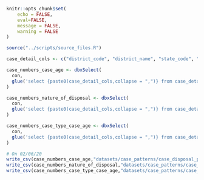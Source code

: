 ```r
knitr::opts_chunk$set(
	echo = FALSE,
	eval=FALSE,
	message = FALSE,
	warning = FALSE
)

source("../scripts/source_files.R")

case_detail_cols <- c("district_code", "district_name", "state_code", "state_name", "complex_code", "court_name", "est_code", "cino", "case_no", "fil_no", "fil_year", "reg_no", "reg_year", "type_name", "date_of_decision", "date_of_filing", "dt_regis", "disp_name", "disp_nature")
```


```r
case_numbers_case_age <- dbxSelect(
  con,
  glue('select {paste0(case_detail_cols,collapse = ",")} from case_details where disp_name IN ({paste0("\\\'",case_disposal_patterns_case_age,"\\\'",collapse = ",")})')
)
```

```r
case_numbers_nature_of_disposal <- dbxSelect(
  con,
  glue('select {paste0(case_detail_cols,collapse = ",")} from case_details where disp_name IN ({paste0("\\\'",case_disposal_patterns_nature_of_disposal,"\\\'",collapse = ",")})')
)
```

```r
case_numbers_case_type_case_age <- dbxSelect(
  con,
  glue('select {paste0(case_detail_cols,collapse = ",")} from case_details where type_name IN ({paste0("\\\'",case_type_patterns_case_age,"\\\'",collapse = ",")})')
)
```


```r
# On 02/06/20
write_csv(case_numbers_case_age,"datasets/case_patterns/case_disposal_patterns_case_age.csv")
write_csv(case_numbers_nature_of_disposal,"datasets/case_patterns/case_numbers_nature_of_disposal.csv")
write_csv(case_numbers_case_type_case_age,"datasets/case_patterns/case_numbers_case_type_case_age.csv")
```


